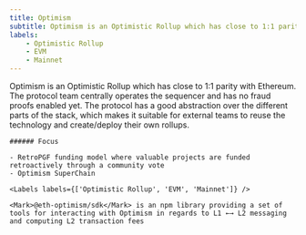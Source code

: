 ```yaml
---
title: Optimism
subtitle: Optimism is an Optimistic Rollup which has close to 1:1 parity with Ethereum. The protocol team centrally operates the sequencer and has no fraud proofs enabled yet. The protocol has a good abstraction over the different parts of the stack, which makes it suitable for external teams to reuse the technology and create/deploy their own rollups.
labels:
    - Optimistic Rollup
    - EVM
    - Mainnet
---
```


<Section title="Overview">
    Optimism is an Optimistic Rollup which has close to 1:1 parity with Ethereum. The protocol team centrally operates the sequencer and has no fraud proofs enabled yet. The protocol has a good abstraction over the different parts of the stack, which makes it suitable for external teams to reuse the technology and create/deploy their own rollups.

    ###### Focus

    - RetroPGF funding model where valuable projects are funded retroactively through a community vote
    - Optimism SuperChain

    <Labels labels={['Optimistic Rollup', 'EVM', 'Mainnet']} />

</Section>

<Section title="General">

</Section>

<Section title="OPCODEs"></Section>

<Section title="Precompiled Contracts"></Section>

<Section title="RPC-API"></Section>

<Section title="Transaction Fees"></Section>

<Section title="Tools">

    <Mark>@eth-optimism/sdk</Mark> is an npm library providing a set of tools for interacting with Optimism in regards to L1 ←→ L2 messaging and computing L2 transaction fees

</Section>
